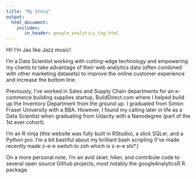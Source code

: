 ```yaml
---
title: "My Story"
output: 
  html_document:
    includes:
       in_header: google_analytics_tag.html
---
```


Hi! I'm Jas like Jazz music!

I'm a Data Scientist working with cutting-edge technology and empowering my clients to take advantage of their web analytics data (often combined with other marketing datasets) to improve the online customer experience and increase the bottom line.

Previously, I've worked in Sales and Supply Chain departments for an e-commerce building supplies startup, BuildDirect.com where I helped build up the Inventory Department from the ground up. I graduated from Simon Fraser University with a BBA. However, I found my calling later in life as a Data Scientist when graduating from Udacity with a Nanodegree (part of the 1st ever cohort).

I'm an R ninja (this website was fully  built in RStudio), a slick SQLer, and a Python pro. I'm a bit bashful about my brilliant bash scripting (I've made recently made z-e-e switch to zsh which is z-e-e shi*.)

On a more personal note, I'm an avid skier, hiker, and contribute code to several open source Github projects, most notably the googleAnalyticsR R package.
